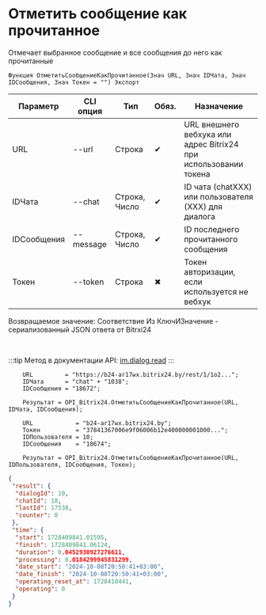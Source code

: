 ﻿---
sidebar_position: 6
---


# Отметить сообщение как прочитанное
 Отмечает выбранное сообщение и все сообщения до него как прочитанные



`Функция ОтметитьСообщениеКакПрочитанное(Знач URL, Знач IDЧата, Знач IDСообщения, Знач Токен = "") Экспорт`

  | Параметр | CLI опция | Тип | Обяз. | Назначение |
  |-|-|-|-|-|
  | URL | --url | Строка | &#x2714; | URL внешнего вебхука или адрес Bitrix24 при использовании токена |
  | IDЧата | --chat | Строка, Число | &#x2714; | ID чата (chatXXX) или пользователя (XXX) для диалога |
  | IDСообщения | --message | Строка, Число | &#x2714; | ID последнего прочитанного сообщения |
  | Токен | --token | Строка | &#x2716; | Токен авторизации, если используется не вебхук |

  
  Возвращаемое значение:   Соответствие Из КлючИЗначение - сериализованный JSON ответа от Bitrxi24

<br/>

:::tip
Метод в документации API: [im.dialog.read](https://dev.1c-bitrix.ru/learning/course/?COURSE_ID=93&LESSON_ID=12053)
:::
<br/>


```bsl title="Пример использования для 1С:Предприятие/OneScript"
    URL         = "https://b24-ar17wx.bitrix24.by/rest/1/1o2...";
    IDЧата      = "chat" + "1038";
    IDСообщения = "18672";

    Результат = OPI_Bitrix24.ОтметитьСообщениеКакПрочитанное(URL, IDЧата, IDСообщения);

    URL            = "b24-ar17wx.bitrix24.by";
    Токен          = "37841367006e9f06006b12e400000001000...";
    IDПользователя = 10;
    IDСообщения    = "18674";

    Результат = OPI_Bitrix24.ОтметитьСообщениеКакПрочитанное(URL, IDПользователя, IDСообщения, Токен);
```
    



```json title="Результат"
{
 "result": {
  "dialogId": 10,
  "chatId": 10,
  "lastId": 17538,
  "counter": 0
 },
 "time": {
  "start": 1728409841.01595,
  "finish": 1728409841.06124,
  "duration": 0.0452930927276611,
  "processing": 0.0184299945831299,
  "date_start": "2024-10-08T20:50:41+03:00",
  "date_finish": "2024-10-08T20:50:41+03:00",
  "operating_reset_at": 1728410441,
  "operating": 0
 }
}
```
